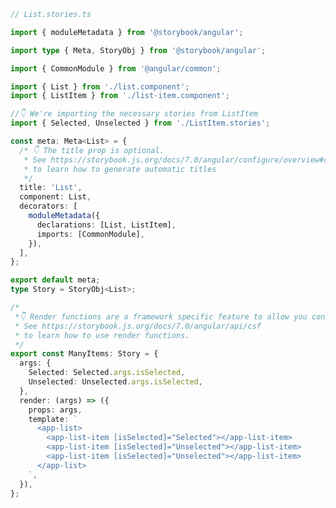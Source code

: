 ```ts
// List.stories.ts

import { moduleMetadata } from '@storybook/angular';

import type { Meta, StoryObj } from '@storybook/angular';

import { CommonModule } from '@angular/common';

import { List } from './list.component';
import { ListItem } from './list-item.component';

//👇 We're importing the necessary stories from ListItem
import { Selected, Unselected } from './ListItem.stories';

const meta: Meta<List> = {
  /* 👇 The title prop is optional.
   * See https://storybook.js.org/docs/7.0/angular/configure/overview#configure-story-loading
   * to learn how to generate automatic titles
   */
  title: 'List',
  component: List,
  decorators: [
    moduleMetadata({
      declarations: [List, ListItem],
      imports: [CommonModule],
    }),
  ],
};

export default meta;
type Story = StoryObj<List>;

/*
 *👇 Render functions are a framework specific feature to allow you control on how the component renders.
 * See https://storybook.js.org/docs/7.0/angular/api/csf
 * to learn how to use render functions.
 */
export const ManyItems: Story = {
  args: {
    Selected: Selected.args.isSelected,
    Unselected: Unselected.args.isSelected,
  },
  render: (args) => ({
    props: args,
    template: `
      <app-list>
        <app-list-item [isSelected]="Selected"></app-list-item>
        <app-list-item [isSelected]="Unselected"></app-list-item>
        <app-list-item [isSelected]="Unselected"></app-list-item>
      </app-list>
    `,
  }),
};
```
